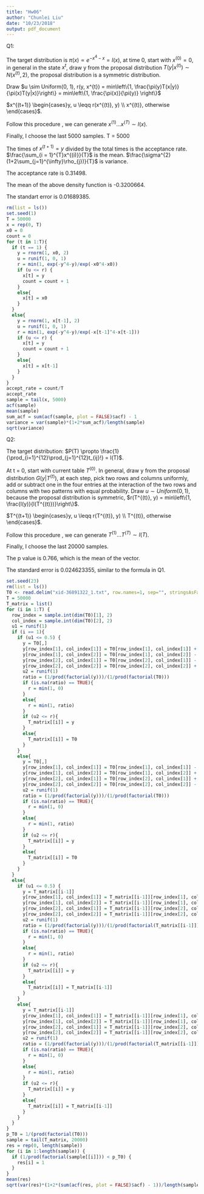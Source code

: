 ```yaml
---
title: "Hw06"
author: "Chunlei Liu"
date: "10/23/2018"
output: pdf_document
---
```

Q1:

The target distribution is $\pi(x) \propto e^{-x^{4}-x} = l(x)$, at time 0, start with $x^{(0)}=0$, in general in the state $x^{t}$, draw y from the proposal distribution $T(y|x^{(t)}) \sim N(x^{(t)}, 2)$, the proposal distribution is a symmetric distribution.

Draw $u \sim Uniform(0, 1), r(y, x^{t}) = min\left\{1, \frac{\pi(y)T(x|y)}{\pi(x)T(y|x)}\right\} = min\left\{1, \frac{\pi(x)}{\pi(y)} \right\}$

$x^{(t+1)} \begin{cases}y, u \leqq r(x^{(t)}, y) \\ x^{(t)}, otherwise  \end{cases}$.

Follow this procedure , we can generate $x^{(1)}...x^{(T)} \sim l(x)$.

Finally, I choose the last 5000 samples. T = 5000

The times of $x^{(t+1)} = y$ divided by the total times is the acceptance rate. $\frac{\sum_{i = 1}^{T}x^{(i)}}{T}$ is the mean. $\frac{\sigma^{2}(1+2\sum_{j=1}^{\infty}\rho_{j})}{T}$ is variance.

The acceptance rate is 0.31498.

The mean of the above density function is -0.3200664.

The standart error is 0.01689385.

```r
rm(list = ls())
set.seed(1)
T = 50000
x = rep(0, T)
x0 = 0
count = 0
for (t in 1:T){
  if (t == 1) {
    y = rnorm(1, x0, 2)
    u = runif(1, 0, 1)
    r = min(1, exp(-y^4-y)/exp(-x0^4-x0))
    if (u <= r) {
      x[t] = y
      count = count + 1
    }
    else{
      x[t] = x0
    }
  }
  else{
    y = rnorm(1, x[t-1], 2)
    u = runif(1, 0, 1)
    r = min(1, exp(-y^4-y)/exp(-x[t-1]^4-x[t-1]))
    if (u <= r) {
      x[t] = y
      count = count + 1
    }
    else{
      x[t] = x[t-1]
    }
  }
}
accept_rate = count/T
accept_rate
sample = tail(x, 5000)
acf(sample)
mean(sample)
sum_acf = sum(acf(sample, plot = FALSE)$acf) - 1
variance = var(sample)*(1+2*sum_acf)/length(sample)
sqrt(variance)
```


Q2:

The target distribution: $P(T) \propto \frac{1}{\prod_{i=1}^{12}\prod_{j=1}^{12}t_{ij}!} = l(T)$.

At t = 0, start with current table $T^{(0)}$. In general, draw y from the proposal distribution $G(y|T^{(t)})$, at each step, pick two rows and columns uniformly, add or subtract one in the four entries at the interaction of the two rows and columns with two patterns with equal probability. Draw $u \sim Uniform(0,1)$, because the proposal distribution is symmetric, $r(T^{(t)}, y) = min\left\{1, \frac{l(y)}{l(T^{(t)})}\right\}$.

$T^{(t+1)} \begin{cases}y, u \leqq r(T^{(t)}, y) \\ T^{(t)}, otherwise  \end{cases}$.

Follow this procedure , we can generate $T^{(1)}...T^{(T)} \sim l(T)$.

Finally, I choose the last 20000 samples.

The p value is 0.766, which is the mean of the vector.

The standard error is 0.024623355, similar to the formula in Q1.


```r
set.seed(23)
rm(list = ls())
T0 <- read.delim("xid-36891322_1.txt", row.names=1, sep="", stringsAsFactors=FALSE)[1:12, 1:12]
T = 50000
T_matrix = list()
for (i in 1:T) {
  row_index = sample.int(dim(T0)[1], 2)
  col_index = sample.int(dim(T0)[2], 2)
  u1 = runif(1)
  if (i == 1){
    if (u1 <= 0.5) {
      y = T0[,]
      y[row_index[1], col_index[1]] = T0[row_index[1], col_index[1]] + 1
      y[row_index[1], col_index[2]] = T0[row_index[1], col_index[2]] - 1
      y[row_index[2], col_index[1]] = T0[row_index[2], col_index[1]] - 1
      y[row_index[2], col_index[2]] = T0[row_index[2], col_index[2]] + 1
      u2 = runif(1)
      ratio = (1/prod(factorial(y)))/(1/prod(factorial(T0)))
      if (is.na(ratio) == TRUE){
        r = min(1, 0)
      }
      else{
        r = min(1, ratio)
      }
      if (u2 <= r){
        T_matrix[[i]] = y
      }
      else{
        T_matrix[[i]] = T0
      }
    }
    else{
      y = T0[,]
      y[row_index[1], col_index[1]] = T0[row_index[1], col_index[1]] - 1
      y[row_index[1], col_index[2]] = T0[row_index[1], col_index[2]] + 1
      y[row_index[2], col_index[1]] = T0[row_index[2], col_index[1]] + 1
      y[row_index[2], col_index[2]] = T0[row_index[2], col_index[2]] - 1 
      u2 = runif(1)
      ratio = (1/prod(factorial(y)))/(1/prod(factorial(T0)))
      if (is.na(ratio) == TRUE){
        r = min(1, 0)
      }
      else{
        r = min(1, ratio)
      }
      if (u2 <= r){
        T_matrix[[i]] = y
      }
      else{
        T_matrix[[i]] = T0
      }
    }
  }
  else{
    if (u1 <= 0.5) {
      y = T_matrix[[i-1]]
      y[row_index[1], col_index[1]] = T_matrix[[i-1]][row_index[1], col_index[1]] + 1
      y[row_index[1], col_index[2]] = T_matrix[[i-1]][row_index[1], col_index[2]] - 1
      y[row_index[2], col_index[1]] = T_matrix[[i-1]][row_index[2], col_index[1]] - 1
      y[row_index[2], col_index[2]] = T_matrix[[i-1]][row_index[2], col_index[2]] + 1
      u2 = runif(1)
      ratio = (1/prod(factorial(y)))/(1/prod(factorial(T_matrix[[i-1]])))
      if (is.na(ratio) == TRUE){
        r = min(1, 0)
      }
      else{
        r = min(1, ratio)
      }
      if (u2 <= r){
        T_matrix[[i]] = y
      }
      else{
        T_matrix[[i]] = T_matrix[[i-1]]
      }
    }
    else{
      y = T_matrix[[i-1]]
      y[row_index[1], col_index[1]] = T_matrix[[i-1]][row_index[1], col_index[1]] - 1
      y[row_index[1], col_index[2]] = T_matrix[[i-1]][row_index[1], col_index[2]] + 1
      y[row_index[2], col_index[1]] = T_matrix[[i-1]][row_index[2], col_index[1]] + 1
      y[row_index[2], col_index[2]] = T_matrix[[i-1]][row_index[2], col_index[2]] - 1 
      u2 = runif(1)
      ratio = (1/prod(factorial(y)))/(1/prod(factorial(T_matrix[[i-1]])))
      if (is.na(ratio) == TRUE){
        r = min(1, 0)
      }
      else{
        r = min(1, ratio)
      }
      if (u2 <= r){
        T_matrix[[i]] = y
      }
      else{
        T_matrix[[i]] = T_matrix[[i-1]]
      }
    }    
  }
}
p_T0 = 1/(prod(factorial(T0)))
sample = tail(T_matrix, 20000)
res = rep(0, length(sample))
for (i in 1:length(sample)) {
  if (1/prod(factorial(sample[[i]])) < p_T0) {
    res[i] = 1
  }
}
mean(res)
sqrt(var(res)*(1+2*(sum(acf(res, plot = FALSE)$acf) - 1))/length(sample))
```







